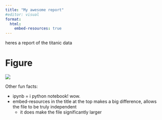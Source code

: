 ```yaml
---
title: "My awesome report"
#editor: visual
format:
  html:
    embed-resources: true
---
```


heres a report of the titanic data

# Figure

![](output/fig.png)

Other fun facts:

* ipynb = i python notebook! wow.
* embed-resources in the title at the top makes a big difference, allows the file to be truly independent
    * it does make the file significantly larger